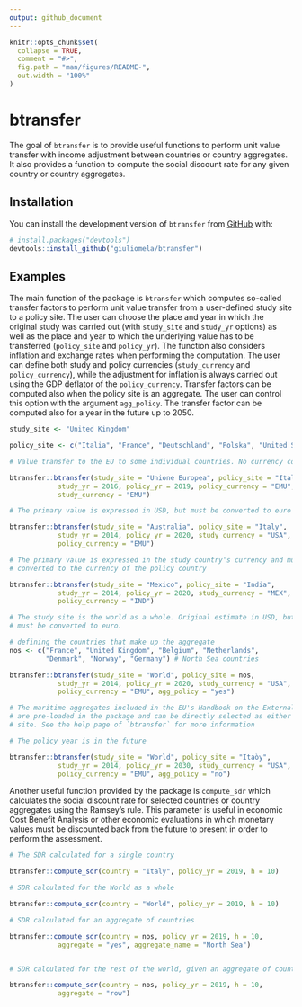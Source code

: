 ```yaml
---
output: github_document
---
```


<!-- README.md is generated from README.Rmd. Please edit that file -->

```r
knitr::opts_chunk$set(
  collapse = TRUE,
  comment = "#>",
  fig.path = "man/figures/README-",
  out.width = "100%"
)
```

# btransfer

<!-- badges: start -->
<!-- badges: end -->

The goal of `btransfer` is to provide useful functions to perform unit value transfer
with income adjustment between countries or country aggregates. It also provides
a function to compute the social discount rate for any given country or country
aggregates.

## Installation

You can install the development version of `btransfer` from [GitHub](https://github.com/) with:

``` r
# install.packages("devtools")
devtools::install_github("giuliomela/btransfer")
```

## Examples

The main function of the package is `btransfer` which computes so-called transfer
factors to perform unit value transfer from a user-defined study site to a policy 
site. The user can choose the place and year in which the original study was carried out
(with `study_site` and `study_yr` options) as well as the place and year to which
the underlying value has to be transferred (`policy_site` and `policy_yr`).
The function also considers inflation and exchange rates when performing the
computation. The user can define both study and policy currencies (`study_currency` and
`policy_currency`), while the adjustment for inflation is always carried out using
the GDP deflator of the `policy_currency`. Transfer factors can be computed also when
the policy site is an aggregate. The user can control this option with the
argument `agg_policy`. The transfer factor can be computed also for a year in the future
up to 2050.

```r

study_site <- "United Kingdom"

policy_site <- c("Italia", "France", "Deutschland", "Polska", "United States")

# Value transfer to the EU to some individual countries. No currency conversion.

btransfer::btransfer(study_site = "Unione Europea", policy_site = "Italy", 
            study_yr = 2016, policy_yr = 2019, policy_currency = "EMU",
            study_currency = "EMU")

# The primary value is expressed in USD, but must be converted to euro

btransfer::btransfer(study_site = "Australia", policy_site = "Italy", 
            study_yr = 2014, policy_yr = 2020, study_currency = "USA",
            policy_currency = "EMU")

# The primary value is expressed in the study country's currency and must be
# converted to the currency of the policy country

btransfer::btransfer(study_site = "Mexico", policy_site = "India", 
            study_yr = 2014, policy_yr = 2020, study_currency = "MEX",
            policy_currency = "IND")

# The study site is the world as a whole. Original estimate in USD, but value
# must be converted to euro.

# defining the countries that make up the aggregate
nos <- c("France", "United Kingdom", "Belgium", "Netherlands",
         "Denmark", "Norway", "Germany") # North Sea countries

btransfer::btransfer(study_site = "World", policy_site = nos, 
            study_yr = 2014, policy_yr = 2020, study_currency = "USA",
            policy_currency = "EMU", agg_policy = "yes")

# The maritime aggregates included in the EU's Handbook on the External Cost of Transport
# are pre-loaded in the package and can be directly selected as either study or policy
# site. See the help page of `btransfer` for more information

# The policy year is in the future

btransfer::btransfer(study_site = "World", policy_site = "Itaòy", 
            study_yr = 2014, policy_yr = 2030, study_currency = "USA",
            policy_currency = "EMU", agg_policy = "no")

```

Another useful function provided by the package is `compute_sdr` which calculates
the social discount rate for selected countries or country aggregates using the
Ramsey's rule. This parameter is useful in economic Cost Benefit Analysis or other
economic evaluations in which monetary values must be discounted back from the
future to present in order to perform the assessment.

```r

# The SDR calculated for a single country

btransfer::compute_sdr(country = "Italy", policy_yr = 2019, h = 10)

# SDR calculated for the World as a whole

btransfer::compute_sdr(country = "World", policy_yr = 2019, h = 10)

# SDR calculated for an aggregate of countries

btransfer::compute_sdr(country = nos, policy_yr = 2019, h = 10,
            aggregate = "yes", aggregate_name = "North Sea")


# SDR calculated for the rest of the world, given an aggregate of countries

btransfer::compute_sdr(country = nos, policy_yr = 2019, h = 10,
            aggregate = "row")

```

